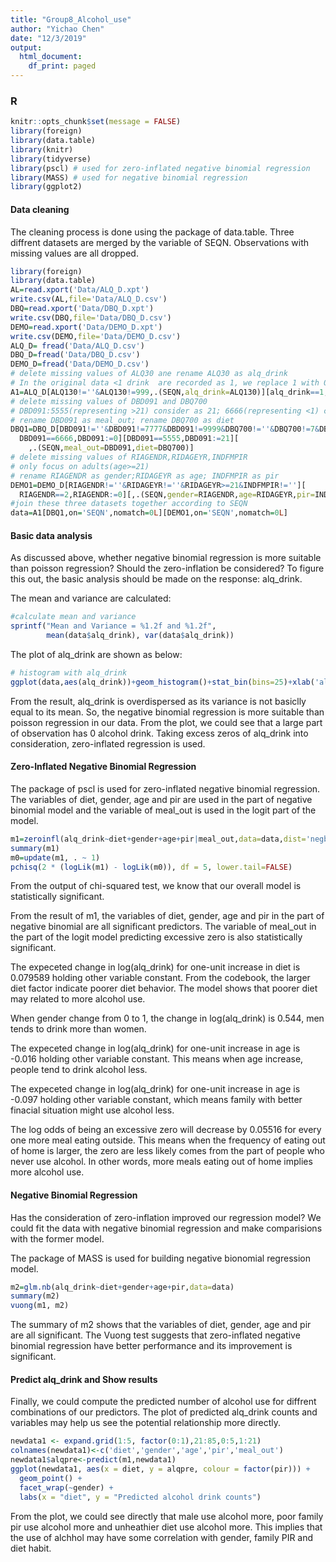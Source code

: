 ```yaml
---
title: "Group8_Alcohol_use"
author: "Yichao Chen"
date: "12/3/2019"
output:
  html_document:
    df_print: paged
---
```

### R
```r
knitr::opts_chunk$set(message = FALSE)
library(foreign)
library(data.table)
library(knitr)
library(tidyverse)
library(pscl) # used for zero-inflated negative binomial regression
library(MASS) # used for negative binomial regression
library(ggplot2)

```
#### Data cleaning
The cleaning process is done using the package of data.table. Three diffrent datasets are merged by the variable of SEQN. Observations with missing values are all dropped.
```r
library(foreign)
library(data.table)
AL=read.xport('Data/ALQ_D.xpt')
write.csv(AL,file='Data/ALQ_D.csv')
DBQ=read.xport('Data/DBQ_D.xpt')
write.csv(DBQ,file='Data/DBQ_D.csv')
DEMO=read.xport('Data/DEMO_D.xpt')
write.csv(DEMO,file='Data/DEMO_D.csv')
ALQ_D= fread('Data/ALQ_D.csv')
DBQ_D=fread('Data/DBQ_D.csv')
DEMO_D=fread('Data/DEMO_D.csv')
# delete missing values of ALQ30 ane rename ALQ30 as alq_drink
# In the original data <1 drink  are recorded as 1, we replace 1 with 0 here
A1=ALQ_D[ALQ130!=''&ALQ130!=999,.(SEQN,alq_drink=ALQ130)][alq_drink==1,alq_drink:=0]
# delete missing values of DBD091 and DBQ700
# DBD091:5555(representing >21) consider as 21; 6666(representing <1) consider as 0
# rename DBD091 as meal_out; rename DBQ700 as diet
DBQ1=DBQ_D[DBD091!=''&DBD091!=7777&DBD091!=9999&DBQ700!=''&DBQ700!=7&DBQ700!=9][
  DBD091==6666,DBD091:=0][DBD091==5555,DBD091:=21][
    ,.(SEQN,meal_out=DBD091,diet=DBQ700)]
# delete missing values of RIAGENDR,RIDAGEYR,INDFMPIR
# only focus on adults(age>=21)
# rename RIAGENDR as gender;RIDAGEYR as age; INDFMPIR as pir
DEMO1=DEMO_D[RIAGENDR!=''&RIDAGEYR!=''&RIDAGEYR>=21&INDFMPIR!=''][
  RIAGENDR==2,RIAGENDR:=0][,.(SEQN,gender=RIAGENDR,age=RIDAGEYR,pir=INDFMPIR)]
#join these three datasets together according to SEQN
data=A1[DBQ1,on='SEQN',nomatch=0L][DEMO1,on='SEQN',nomatch=0L]
```

#### Basic data analysis
As discussed above, whether negative binomial regression is more suitable than poisson regression? Should the zero-inflation be considered? To figure this out, the basic analysis should be made on the response: alq_drink.

The mean and variance are calculated:
```r
#calculate mean and variance
sprintf("Mean and Variance = %1.2f and %1.2f", 
        mean(data$alq_drink), var(data$alq_drink))
```

The plot of alq_drink are shown as below:
```r
# histogram with alq_drink
ggplot(data,aes(alq_drink))+geom_histogram()+stat_bin(bins=25)+xlab('alq_drink_counts')+ylab('frequency')+ggtitle('The frequency of alq_drink counts')+theme(plot.title=element_text(hjust=0.5))
```

From the result, alq_drink is overdispersed as its variance is not basiclly equal to its mean. So, the negative binomial regression is more suitable than poisson regression in our data. From the plot, we could see that a large part of observation has 0 alcohol drink. Taking excess zeros of alq_drink into consideration, zero-inflated regression is used.

#### Zero-Inflated Negative Binomial Regression
The package of pscl is used for zero-inflated negative binomial regression. The variables of diet, gender, age and pir are used in the part of negative binomial model and the variable of meal_out is used in the logit part of the model.
```r
m1=zeroinfl(alq_drink~diet+gender+age+pir|meal_out,data=data,dist='negbin',EM=TRUE)
summary(m1)
m0=update(m1, . ~ 1)
pchisq(2 * (logLik(m1) - logLik(m0)), df = 5, lower.tail=FALSE)
```
From the output of chi-squared test, we know that our overall model is statistically significant. 

From the result of m1, the variables of diet, gender, age and pir in the part of negative binomial are all significant predictors. The variable of meal_out in the part of the logit model predicting excessive zero is also statistically significant.

The expeceted change in log(alq_drink) for one-unit increase in diet is 0.079589 holding other variable constant. From the codebook, the larger diet factor indicate poorer diet behavior. The model shows that poorer diet may related to more alcohol use.

When gender change from 0 to 1, the change in log(alq_drink) is 0.544, men tends to drink more than women.

The expeceted change in log(alq_drink) for one-unit increase in age is -0.016 holding other variable constant. This means when age increase, people tend to drink alcohol less.

The expeceted change in log(alq_drink) for one-unit increase in age is -0.097 holding other variable constant, which means family with better finacial situation might use alcohol less.

The log odds of being an excessive zero will decrease by 0.05516 for every one more meal eating outside. This means when the frequency of eating out of home is larger, the zero are less likely comes from the part of people who never use alcohol. In other words, more meals eating out of home implies more alcohol use.

#### Negative Binomial Regression
Has the consideration of zero-inflation improved our regression model? We could fit the data with negative binomial regression and make comparisions with the former model.

The package of MASS is used for building negative bionomial regression model.
```r
m2=glm.nb(alq_drink~diet+gender+age+pir,data=data)
summary(m2)
vuong(m1, m2)
```
The summary of m2 shows that the variables of diet, gender, age and pir are all significant. The Vuong test suggests that zero-inflated negative binomial regression have better performance and its improvement is significant.

#### Predict alq_drink and Show results
Finally, we could compute the predicted number of alcohol use for diffrent combinations of our predictors. The plot of predicted alq_drink counts and variables may help us see the potential relationship more directly.
```r
newdata1 <- expand.grid(1:5, factor(0:1),21:85,0:5,1:21)
colnames(newdata1)<-c('diet','gender','age','pir','meal_out')
newdata1$alqpre<-predict(m1,newdata1)
ggplot(newdata1, aes(x = diet, y = alqpre, colour = factor(pir))) +
  geom_point() +
  facet_wrap(~gender) +
  labs(x = "diet", y = "Predicted alcohol drink counts")
```

From the plot, we could see directly that male use alcohol more, poor family pir use alcohol more and unheathier diet use alcohol more. This implies that the use of alchhol may have some correlation with gender, family PIR and diet habit.

